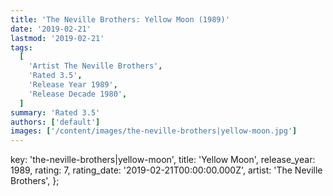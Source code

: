 ```yaml
---
title: 'The Neville Brothers: Yellow Moon (1989)'
date: '2019-02-21'
lastmod: '2019-02-21'
tags:
  [
    'Artist The Neville Brothers',
    'Rated 3.5',
    'Release Year 1989',
    'Release Decade 1980',
  ]
summary: 'Rated 3.5'
authors: ['default']
images: ['/content/images/the-neville-brothers|yellow-moon.jpg']
---
```


  key: 'the-neville-brothers|yellow-moon',
  title: 'Yellow Moon',
  release_year: 1989,
  rating: 7,
  rating_date: '2019-02-21T00:00:00.000Z',
  artist: 'The Neville Brothers',
};

<MusicRating data={data} />
